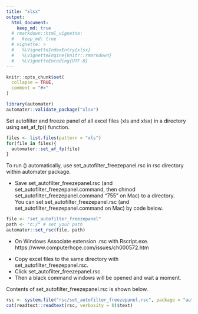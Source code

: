 ```yaml
---
title: "xlsx"
output: 
  html_document:
    keep_md: true
  # rmarkdown::html_vignette:
  #   keep_md: true
  # vignette: >
  #   %\VignetteIndexEntry{xlsx}
  #   %\VignetteEngine{knitr::rmarkdown}
  #   %\VignetteEncoding{UTF-8}
---
```


```r
knitr::opts_chunk$set(
  collapse = TRUE,
  comment = "#>"
)
```

```r
library(automater)
automater::validate_package("xlsx")
```


Set autofilter and freeze panel of all excel files (xls and xlsx) in a directory using set_af_fp() function.

```r
files <- list.files(pattern = "xls")
for(file in files){
  automater::set_af_fp(file)
}
```


To run () automatically, use set_autofilter_freezepanel.rsc in rsc directory within automater package.   

- Save set_autofilter_freezepanel.rsc 
(and set_autofilter_freezepanel.command, then chmod set_autofilter_freezepanel.command "755" on Mac) to a directory.    
  You can set set_autofilter_freezepanel.rsc (and set_autofilter_freezepanel.command on Mac) by code below.    

```r
file <- "set_autofilter_freezepanel"
path <- "c:/" # set your path
automater::set_rsc(file, path)
```

- On Windows Associate extension .rsc with Rscript.exe.    
  https://www.computerhope.com/issues/ch000572.htm    

<!--
  # assoc .rsc=rscript
  # ftype rscript="D:\pf\R\R-4.2.3\bin\x64\Rscript.exe" "%1"
  # file.path(R.home(), "bin", "x64", "Rscript.exe")
  # assoc .rsc
  # ftype rscript
-->

- Copy excel files to the same directory with set_autofilter_freezepanel.rsc.   
- Click set_autofilter_freezepanel.rsc.   
- Then a black command windows will be opened and wait a moment.   

Contents of set_autofilter_freezepanel.rsc is shown below. 

```r
rsc <- system.file("rsc/set_autofilter_freezepanel.rsc", package = "automater")
cat(readtext::readtext(rsc, verbosity = 0)$text)
```
